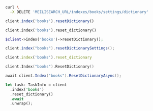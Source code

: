 <CodeGroup>

```bash cURL
curl \
  -X DELETE 'MEILISEARCH_URL/indexes/books/settings/dictionary'
```

```javascript JS
client.index('books').resetDictionary()
```

```python Python
client.index('books').reset_dictionary()
```

```php PHP
$client->index('books')->resetDictionary();
```

```java Java
client.index("books").resetDictionarySettings();
```

```ruby Ruby
client.index('books').reset_dictionary
```

```go Go
client.Index("books").ResetDictionary()
```

```csharp C#
await client.Index("books").ResetDictionaryAsync();
```

```rust Rust
let task: TaskInfo = client
  .index('books')
  .reset_dictionary()
  .await
  .unwrap();
```
</CodeGroup>